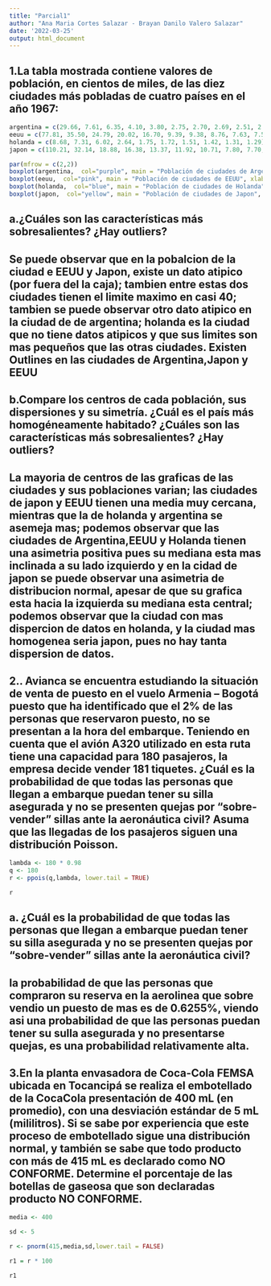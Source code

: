 ```yaml
---
title: "Parcial1"
author: "Ana Maria Cortes Salazar - Brayan Danilo Valero Salazar"
date: '2022-03-25'
output: html_document
---
```

## 1.La tabla mostrada contiene valores de población, en cientos de miles, de las diez ciudades más pobladas de cuatro países en el año 1967:
```r
argentina = c(29.66, 7.61, 6.35, 4.10, 3.80, 2.75, 2.70, 2.69, 2.51, 2.44)
eeuu = c(77.81, 35.50, 24.79, 20.02, 16.70, 9.39, 9.38, 8.76, 7.63, 7.50)
holanda = c(8.68, 7.31, 6.02, 2.64, 1.75, 1.72, 1.51, 1.42, 1.31, 1.29)
japon = c(110.21, 32.14, 18.88, 16.38, 13.37, 11.92, 10.71, 7.80, 7.70, 7.00)
```
```r
par(mfrow = c(2,2))
boxplot(argentina,  col="purple", main = "Población de ciudades de Argentina", xlab = "Población",Xlim=c(0,30), horizontal = TRUE)
boxplot(eeuu,  col="pink", main = "Población de ciudades de EEUU", xlab = "Población", horizontal = TRUE)
boxplot(holanda,  col="blue", main = "Población de ciudades de Holanda", xlab = "Población", horizontal = TRUE)
boxplot(japon,  col="yellow", main = "Población de ciudades de Japon", xlab = "Población", horizontal = TRUE)
```

## a.¿Cuáles son las características más sobresalientes? ¿Hay outliers?
## Se puede observar que en la pobalcion de la ciudad e EEUU y Japon, existe un dato atipico (por fuera del la caja); tambien entre estas dos ciudades tienen el limite maximo en casi 40; tambien se puede observar otro dato atipico en la ciudad de de argentina; holanda es la ciudad que no tiene datos atipicos y que sus limites son mas pequeños que las otras ciudades. Existen Outlines en las ciudades de Argentina,Japon y EEUU
## b.Compare los centros de cada población, sus dispersiones y su simetría. ¿Cuál es el país más homogéneamente habitado? ¿Cuáles son las características más sobresalientes? ¿Hay outliers?
## La mayoria de centros de las graficas de las ciudades y sus poblaciones varian; las ciudades de japon y EEUU tienen una media muy cercana, mientras que la de holanda y argentina se asemeja mas; podemos observar que las ciudades de Argentina,EEUU y Holanda tienen una asimetria positiva pues su mediana esta mas inclinada a su lado izquierdo y en la cidad de japon se puede observar una asimetria de distribucion normal, apesar de que su grafica esta hacia la izquierda su mediana esta central; podemos observar que la ciudad con mas dispercion de datos en holanda, y la ciudad mas homogenea seria japon, pues no hay tanta dispersion de datos.

## 2.. Avianca se encuentra estudiando la situación de venta de puesto en el vuelo Armenia – Bogotá puesto que ha identificado que el 2% de las personas que reservaron puesto, no se presentan a la hora del embarque. Teniendo en cuenta que el avión A320 utilizado en esta ruta tiene una capacidad para 180 pasajeros, la empresa decide vender 181 tiquetes. ¿Cuál es la probabilidad de que todas las personas que llegan a embarque puedan tener su silla asegurada y no se presenten quejas por “sobre-vender” sillas ante la aeronáutica civil? Asuma que las llegadas de los pasajeros siguen una distribución Poisson.

```r
lambda <- 180 * 0.98
q <- 180
r <- ppois(q,lambda, lower.tail = TRUE)
```
```r
r
```

## a. ¿Cuál es la probabilidad de que todas las personas que llegan a embarque puedan tener su silla asegurada y no se presenten quejas por “sobre-vender” sillas ante la aeronáutica civil? 
## la probabilidad de que las personas que compraron su reserva en la aerolinea que sobre vendio un puesto de mas es de  0.6255%, viendo asi una probabilidad de que las personas puedan tener su sulla asegurada y no presentarse quejas, es una probabilidad relativamente alta.


## 3.En la planta envasadora de Coca-Cola FEMSA ubicada en Tocancipá se realiza el embotellado de la CocaCola presentación de 400 mL (en promedio), con una desviación estándar de 5 mL (mililitros). Si se sabe por experiencia que este proceso de embotellado sigue una distribución normal, y también se sabe que todo producto con más de 415 mL es declarado como NO CONFORME. Determine el porcentaje de las botellas de gaseosa que son declaradas producto NO CONFORME.

```r
media <- 400

sd <- 5

r <- pnorm(415,media,sd,lower.tail = FALSE)

r1 = r * 100
```
```r
r1
```

